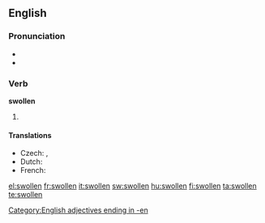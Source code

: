 ==English==

===Pronunciation===
* {{IPA|/'swɒlən/}}
* {{rhymes|əʊlən}}

===Verb===
'''swollen'''

# {{past participle of| to [[swell]]}}

====Translations====
* Czech: {{t-|cs|oteklý|m}}, {{t|cs|zvětšený|m}}
* Dutch: {{t-|de|gezwollen}}
* French: {{t+|fr|gonflé}}

[[Category:English adjectives ending in -en]]

[[el:swollen]]
[[fr:swollen]]
[[it:swollen]]
[[sw:swollen]]
[[hu:swollen]]
[[fi:swollen]]
[[ta:swollen]]
[[te:swollen]]